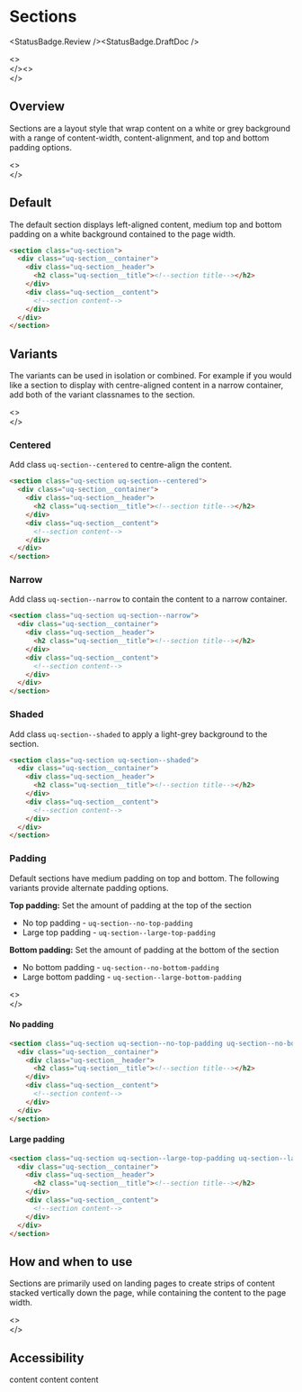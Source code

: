 
# Sections

<StatusBadge.Review /><StatusBadge.DraftDoc />

<><br /></><><br /></>

## Overview

Sections are a layout style that wrap content on a white or grey background with a range of content-width, content-alignment, and top and bottom padding options. 

<><br /></>

## Default

The default section displays left-aligned content, medium top and bottom padding on a white background contained to the page width. 

<Canvas withSource="none">
  <Story id="layout-sections--sections-default" />
</Canvas>

```html
<section class="uq-section">
  <div class="uq-section__container">
    <div class="uq-section__header">
      <h2 class="uq-section__title"><!--section title--></h2>
    </div>
    <div class="uq-section__content">
      <!--section content-->
    </div>
  </div>
</section>
```

## Variants

The variants can be used in isolation or combined. For example if you would like a section to display with centre-aligned content in a narrow container, add both of the variant classnames to the section. 

<><br /></>

### Centered

Add class `uq-section--centered` to centre-align the content.

<Canvas withSource="none">
  <Story id="layout-sections--sections-centered" />
</Canvas>

```html
<section class="uq-section uq-section--centered">
  <div class="uq-section__container">
    <div class="uq-section__header">
      <h2 class="uq-section__title"><!--section title--></h2>
    </div>
    <div class="uq-section__content">
      <!--section content-->
    </div>
  </div>
</section>
```

### Narrow

Add class `uq-section--narrow` to contain the content to a narrow container.

<Canvas withSource="none">
  <Story id="layout-sections--sections-narrow" />
</Canvas>

```html
<section class="uq-section uq-section--narrow">
  <div class="uq-section__container">
    <div class="uq-section__header">
      <h2 class="uq-section__title"><!--section title--></h2>
    </div>
    <div class="uq-section__content">
      <!--section content-->
    </div>
  </div>
</section>
```

### Shaded

Add class `uq-section--shaded` to apply a light-grey background to the section.

<Canvas withSource="none">
  <Story id="layout-sections--sections-shaded" />
</Canvas>

```html
<section class="uq-section uq-section--shaded">
  <div class="uq-section__container">
    <div class="uq-section__header">
      <h2 class="uq-section__title"><!--section title--></h2>
    </div>
    <div class="uq-section__content">
      <!--section content-->
    </div>
  </div>
</section>
```

### Padding

Default sections have medium padding on top and bottom. The following variants provide alternate padding options.

**Top padding:** Set the amount of padding at the top of the section
- No top padding - `uq-section--no-top-padding`
- Large top padding - `uq-section--large-top-padding`

**Bottom padding:** Set the amount of padding at the bottom of the section
- No bottom padding - `uq-section--no-bottom-padding` 
- Large bottom padding - `uq-section--large-bottom-padding`

<><br /></>

#### No padding
<Canvas withSource="none">
  <Story id="layout-sections--sections-no-padding" />
</Canvas>

```html
<section class="uq-section uq-section--no-top-padding uq-section--no-bottom-padding">
  <div class="uq-section__container">
    <div class="uq-section__header">
      <h2 class="uq-section__title"><!--section title--></h2>
    </div>
    <div class="uq-section__content">
      <!--section content-->
    </div>
  </div>
</section>
```
#### Large padding
<Canvas withSource="none">
  <Story id="layout-sections--sections-large-padding" />
</Canvas>

```html
<section class="uq-section uq-section--large-top-padding uq-section--large-bottom-padding">
  <div class="uq-section__container">
    <div class="uq-section__header">
      <h2 class="uq-section__title"><!--section title--></h2>
    </div>
    <div class="uq-section__content">
      <!--section content-->
    </div>
  </div>
</section>
```

## How and when to use

Sections are primarily used on landing pages to create strips of content stacked vertically down the page, while containing the content to the page width.

<><br /></>

## Accessibility

content content content
